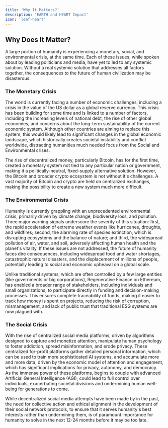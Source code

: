```yaml
---
title: 'Why It Matters?'
description: 'EARTH and HEART Impact'
icon: 'leaf-heart'
---
```

## Why Does It Matter?

A large portion of humanity is experiencing a monetary, social, and environmental crisis, at the same time. Each of these issues, while spoken about by leading politicians and media, have yet to led to any systemic solution. Without a real systemic solution that addresses all factors together, the consequences to the future of human civilization may be disasterous.

### The Monetary Crisis

The world is currently facing a number of economic challenges, including a crisis in the value of the US dollar as a global 
reserve currency. This crisis has been building for some time and is linked to a number of factors, including the increasing 
levels of national debt, the rise of other global economies, and concerns about the long-term sustainability of the current 
economic system. Although other countries are aiming to replace this system, this would likely lead to significant changes in 
the global economic landscape, which historically creates societal instability and conflict worldwide, 
distracting humanities much needed focus from the Social and Environmental crises.

The rise of decentralized money, particularly Bitcoin, has for the first time, created a monetary system not tied to any particular nation or government, making it a politically-neutral, fixed-supply alternative solution. However, 
the Bitcoin and broader crypto ecosystem is not without it's challenges. A vast majority of Bitcoin and crypto are held on centralized exchanges, making the possibility to create a new system much more difficult.

### The Environmental Crisis

Humanity is currently grappling with an unprecedented environmental crisis, primarily driven by climate change, biodiversity loss, and pollution. Three major warning signals underscore the severity of this situation: first, the rapid acceleration of extreme weather events like hurricanes, droughts, and wildfires; 
second, the alarming rate of species extinction, which is disrupting ecosystems and the balance of nature; and third, the widespread pollution of air, water, and soil, adversely affecting human health and the planet's vitality. If these issues are not addressed, the future of humanity faces dire consequences, 
including widespread food and water shortages, catastrophic natural disasters, and the displacement of millions of people, potentially leading to social and economic upheaval on a global scale.

Unlike traditional systems, which are often controlled by a few large entities (like governments or big corporations), Regenerative Finance on Ethereum, has enabled a broader range of stakeholders, including individuals and small organizations, to participate directly in funding and decision-making processes.
This ensures complete traceability of funds, making it easier to track how money is spent on projects, reducing the risk of corruption, mismanagement, and lack of public trust that traditional ESG systems are now plagued with.

### The Social Crisis

With the rise of centralized social media platforms, driven by algorithms designed to capture and monetize attention, manipulate human psychology to foster addiction, spread misinformation, and erode privacy. 
These centralized for-profit platforms gather detailed personal information, which can be used to train more sophisticated AI systems, and accumulate more and more data, driven by the economic model of attention and engagement, which has significant implications for privacy, autonomy, and democracy.
As the immense power of these platforms, begins to couple with advanced Artificial General Intelligence (AGI), could lead to full control over individuals, exacerbating societal divisions and undermining human well-being for generations to come.

While decentralized social media attempts have been made by in the past, the need for collective action and ethical alignment in the development of their social network protocols, to ensure that it serves humanity's best interests rather than undermining them, is of paramount importance for humanity to solve in the next 12-24 months before it may be too late.